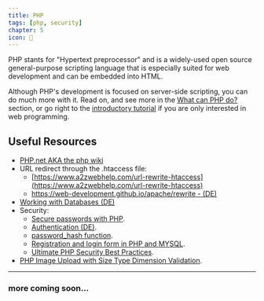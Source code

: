 ```yaml
---
title: PHP
tags: [php, security]
chapter: 5
icon: 🐘
---
```


PHP stants for "Hypertext preprocessor" and is a widely-used open source general-purpose scripting language that is especially suited for web development and can be embedded into HTML.

Although PHP's development is focused on server-side scripting, you can do much more with it. Read on, and see more in the [What can PHP do?](https://www.php.net/manual/en/intro-whatcando.php) section, or go right to the [introductory tutorial](https://www.php.net/manual/en/tutorial.php) if you are only interested in web programming.

## Useful Resources

- [PHP.net AKA the php wiki](https://php.net)
- URL redirect through the .htaccess file:
  - [https://www.a2zwebhelp.com/url-rewrite-htaccess](https://www.a2zwebhelp.com/url-rewrite-htaccess)
  - [https://web-development.github.io/apache/rewrite - (DE)](https://web-development.github.io/apache/rewrite)
- [Working with Databases (DE)](https://web-development.github.io/php-db-schreiben)
- Security:
  - [Secure passwords with PHP](https://thisinterestsme.com/secure-passwords-with-php).
  - [Authentication (DE)](https://web-development.github.io/security/a2-auth).
  - [password_hash function](https://www.php.net/manual/de/function.password-hash.php).
  - [Registration and login form in PHP and MYSQL](https://technosmarter.com/php/registration-and-login-form-in-php-and-mysql).
  - [Ultimate PHP Security Best Practices](https://www.cloudways.com/blog/php-security).
- [PHP Image Upload with Size Type Dimension Validation](https://phppot.com/php/php-image-upload-with-size-type-dimension-validation).

---

### more coming soon...
